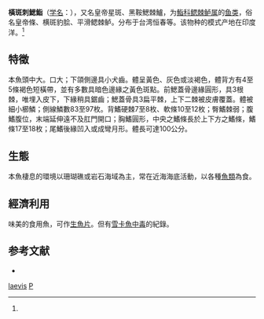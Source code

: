 {{Speciesbox
| genus = Plectropomus
| species = laevis
| image = XRF-Plectropomus melanoleucus.png
| authority = Lacepede, 1801<ref name='id7114'>{{cite web| url =http://www.bioinfo.cn/db05/BjdwSpecies.php?action=view&id=7114| title =橫斑刺鰓鮨| work =中国动物物种编目数据库| publisher =中国科学院微生物研究所| author =中国科学院动物研究所| accessdate =2009-04-16| deadurl =yes| archiveurl =https://web.archive.org/web/20160305002520/http://www.bioinfo.cn/db05/BjdwSpecies.php?action=view&id=7114| archivedate =2016-03-05}}</ref>
}}

'''橫斑刺鰓鮨'''（[[学名|学名]]：{{lang|la|''Plectropomus laevis''}}），又名皇帝星斑、黑鞍鰓棘鱸，为[[鮨科|鮨科]][[鳃棘鲈属|鳃棘鲈属]]的[[鱼类|鱼类]]，俗名皇帝條、横斑豹脍、平滑鳃棘鲈。分布于台湾恒春等。该物种的模式产地在印度洋。<ref name='id7114'/>

==特徵==
本魚頭中大。口大；下頜側邊具小犬齒。體呈黃色、灰色或淡褐色，體背方有4至5條褐色短橫帶，並有多數具暗色邊緣之黃色斑點。前鰓蓋骨邊緣圓形，具3根棘，唯埋入皮下，下緣稍具鋸齒；鰓蓋骨具3扁平棘，上下二棘被皮膚覆蓋。體被細小櫛鱗；側線鱗數83至97枚。背鰭硬棘7至8枚、軟條10至12枚；臀鰭棘弱；腹鰭腹位，末端延伸遠不及肛門開口；胸鰭圓形，中央之鰭條長於上下方之鰭條，鰭條17至18枚；尾鰭後緣凹入或成彎月形。體長可達100公分。

==生態==
本魚棲息的環境以珊瑚礁或岩石海域為主，常在近海海底活動，以各種[[魚類|魚類]]為食。

==經濟利用==
味美的食用魚，可作[[生魚片|生魚片]]。但有[[雪卡魚中毒|雪卡魚中毒]]的紀錄。

==参考文献==
{{reflist}}
* {{TaiBNET| zh=橫斑刺鰓鮨 | id=382588 | binomial=Plectropomus laevis | authority=Lacepède, 1801 | var= | accessdate=2013-01-24}}

{{Taxonbar|from=Q1027290}}

[[Category:鳃棘鲈属|laevis]]
[[Category:1801年描述的魚類|P]]
